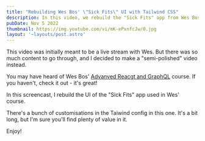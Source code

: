 ```yaml
---
title: "Rebuilding Wes Bos' \"Sick Fits\" UI with Tailwind CSS"
description: In this video, we rebuild the "Sick Fits" app from Wes Bos' "Fullstack Advanced React & GraphQL" course with Tailwind CSS!
pubDate: Nov 5 2022
thumbnail: https://img.youtube.com/vi/mK-ePxnfcJw/0.jpg
layout: '~layouts/post.astro'
---
```



<IntroText>

This video was initially meant to be a live stream with Wes. But there was so much content to go through, and I decided to make a "semi-polished" video instead.

</IntroText>

You may have heard of Wes Bos' <a href="https://advancedreact.com">Advanved Reacgt and GraphQL</a> course. If you haven't, check it out - it's great!

In this screencast, I rebuild the UI of the "Sick Fits" app used in Wes' course. 

There's a bunch of customisations in the Taiwind config in this one. It's a bit long, but I'm sure you'll find plenty of value in it.

Enjoy!

<YouTubeVideo id="mK-ePxnfcJw" />
